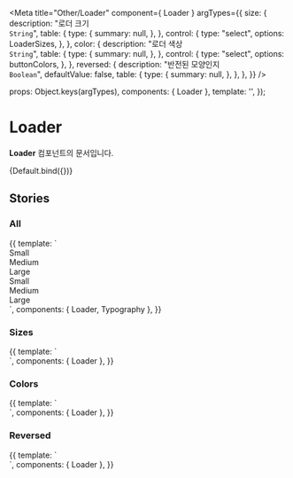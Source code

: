 
<Meta
  title="Other/Loader"
  component={ Loader }
  argTypes={{
      size: {
        description: "로더 크기<br/>`String`",
        table: {
          type: {
            summary: null,
          },
        },
        control: {
          type: "select",
          options: LoaderSizes,
        },
      },
      color: {
        description: "로더 색상<br/>`String`",
        table: {
          type: {
            summary: null,
          },
        },
        control: {
          type: "select",
          options: buttonColors,
        },
      },
      reversed: {
        description: "반전된 모양인지<br/>`Boolean`",
        defaultValue: false,
        table: {
          type: {
            summary: null,
          },
        },
      },
  }}
/>

  props: Object.keys(argTypes),
  components: { Loader },
  template:
    '<Loader :color="color" :size="size" :reversed="reversed"/>',
});

# Loader

**Loader** 컴포넌트의 문서입니다.

<Story name="Default" height="100px">
  {Default.bind({})}
</Story>

<ArgsTable story="Default" />

## Stories

### All
<Canvas>
    <Story name="All" height="100px">
        {{
            template: `
            <div>
                <div>
                    <!--small-->
                    <div>
                        <Typography type="body1" style="margin-bottom: 10px">Small</Typography>
                        <div style="display: flex; flex-wrap: wrap;">
                            <Loader size="small"></Loader>
                            <Loader size="small" color="success"></Loader>
                            <Loader size="small" color="primary"></Loader>
                            <Loader size="small" color="error"></Loader>
                        </div>
                    </div>
                    <!--medium-->
                    <div>
                        <Typography type="body1" style="margin-bottom: 10px">Medium</Typography>
                        <div style="display: flex; flex-wrap: wrap;">
                            <Loader></Loader>
                            <Loader color="success"></Loader>
                            <Loader color="primary"></Loader>
                            <Loader color="error"></Loader>
                        </div>
                    </div>
                    <!--large-->
                    <div>
                        <Typography type="body1" style="margin-bottom: 10px">Large</Typography>
                        <div style="display: flex; flex-wrap: wrap;">
                            <Loader size="large"></Loader>
                            <Loader size="large" color="success"></Loader>
                            <Loader size="large" color="primary"></Loader>
                            <Loader size="large" color="error"></Loader>
                        </div>
                    </div>
                </div>
                <div>
                    <!--small-->
                    <div>
                        <Typography type="body1" style="margin-bottom: 10px">Small</Typography>
                        <div style="display: flex; flex-wrap: wrap;">
                            <Loader size="small" reversed></Loader>
                            <Loader size="small" color="success" reversed></Loader>
                            <Loader size="small" color="primary" reversed></Loader>
                            <Loader size="small" color="error" reversed></Loader>
                        </div>
                    </div>
                    <!--medium-->
                    <div>
                        <Typography type="body1" style="margin-bottom: 10px">Medium</Typography>
                        <div style="display: flex; flex-wrap: wrap;">
                            <Loader reversed></Loader>
                            <Loader color="success" reversed></Loader>
                            <Loader color="primary" reversed></Loader>
                            <Loader color="error" reversed></Loader>
                        </div>
                    </div>
                    <!--large-->
                    <div>
                        <Typography type="body1" style="margin-bottom: 10px">Large</Typography>
                        <div style="display: flex; flex-wrap: wrap;">
                            <Loader size="large" reversed></Loader>
                            <Loader size="large" color="success" reversed></Loader>
                            <Loader size="large" color="primary" reversed></Loader>
                            <Loader size="large" color="error" reversed></Loader>
                        </div>
                    </div>
                </div>
            </div>
            `,
             components: { Loader, Typography },
        }}
    </Story>
</Canvas>

### Sizes
<Canvas>
    <Story name="Sizes" height="100px">
        {{
            template: `
            <div>
                <div>
                    <div>
                        <div style="display: flex; flex-wrap: wrap;">
                            <Loader size="small"></Loader>
                            <Loader></Loader>
                            <Loader size="large"></Loader>
                        </div>
                    </div>
                </div>
            </div>
            `,
             components: { Loader },
        }}
    </Story>
</Canvas>

### Colors
<Canvas>
    <Story name="Colors" height="100px">
        {{
            template: `
            <div>
                <div>
                    <div>
                        <div style="display: flex; flex-wrap: wrap;">
                            <Loader></Loader>
                            <Loader color="primary"></Loader>
                            <Loader color="success"></Loader>
                            <Loader color="error"></Loader>
                        </div>
                    </div>
                </div>
            </div>
            `,
             components: { Loader },
        }}
    </Story>
</Canvas>

### Reversed
<Canvas>
    <Story name="Reversed" height="100px">
        {{
            template: `
            <div>
                <div>
                    <div>
                        <div style="display: flex; flex-wrap: wrap;">
                            <Loader reversed></Loader>
                            <Loader color="primary" reversed></Loader>
                            <Loader color="success" reversed></Loader>
                            <Loader color="error" reversed></Loader>
                        </div>
                    </div>
                </div>
            </div>
            `,
             components: { Loader },
        }}
    </Story>
</Canvas>

